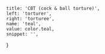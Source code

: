 
	title: 'CBT (cock & ball torture)',
	left: 'torturer',
	right: 'torturee',
	name: 'teal',
	value: color.teal,
	snippet: '',
}
